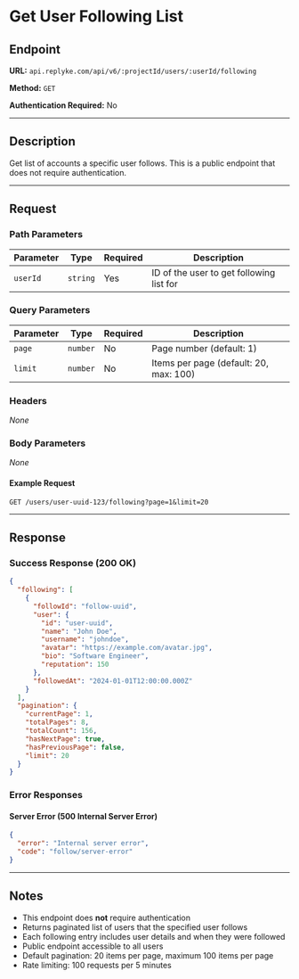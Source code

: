 # Get User Following List

## Endpoint

**URL:** `api.replyke.com/api/v6/:projectId/users/:userId/following`

**Method:** `GET`

**Authentication Required:** No

---

## Description

Get list of accounts a specific user follows. This is a public endpoint that does not require authentication.

---

## Request

### Path Parameters

| Parameter | Type     | Required | Description                                   |
| --------- | -------- | -------- | --------------------------------------------- |
| `userId`  | `string` | Yes      | ID of the user to get following list for |

### Query Parameters

| Parameter | Type     | Required | Description                                      |
| --------- | -------- | -------- | ------------------------------------------------ |
| `page`    | `number` | No       | Page number (default: 1)                        |
| `limit`   | `number` | No       | Items per page (default: 20, max: 100)          |

### Headers

_None_

### Body Parameters

_None_

#### Example Request

```http
GET /users/user-uuid-123/following?page=1&limit=20
```

---

## Response

### Success Response (200 OK)

```json
{
  "following": [
    {
      "followId": "follow-uuid",
      "user": {
        "id": "user-uuid",
        "name": "John Doe",
        "username": "johndoe",
        "avatar": "https://example.com/avatar.jpg",
        "bio": "Software Engineer",
        "reputation": 150
      },
      "followedAt": "2024-01-01T12:00:00.000Z"
    }
  ],
  "pagination": {
    "currentPage": 1,
    "totalPages": 8,
    "totalCount": 156,
    "hasNextPage": true,
    "hasPreviousPage": false,
    "limit": 20
  }
}
```

### Error Responses

#### Server Error (500 Internal Server Error)

```json
{
  "error": "Internal server error",
  "code": "follow/server-error"
}
```

---

## Notes

- This endpoint does **not** require authentication
- Returns paginated list of users that the specified user follows
- Each following entry includes user details and when they were followed
- Public endpoint accessible to all users
- Default pagination: 20 items per page, maximum 100 items per page
- Rate limiting: 100 requests per 5 minutes